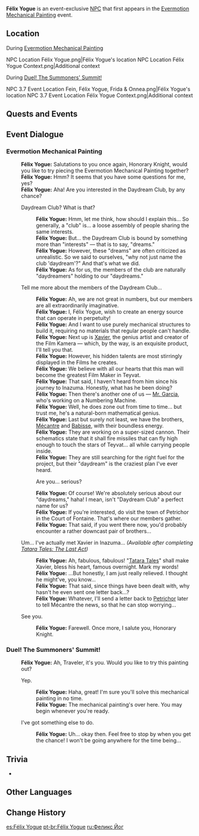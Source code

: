 {{About|the event-exclusive NPC who appeared in [[Mondstadt]]|the [[Fatui]] NPC who appears in [[Liyue]]|Felix}}
{{Character Infobox
|type             = Event NPC
|image            = NPC Félix Yogue.png
|region           = Fontaine
|location         = Mondstadt
|affiliation      = Daydream Club
|title            = 
|sibling          = Mécantre
|sibling2         = Babisse
}}
'''Félix Yogue''' is an event-exclusive [[NPC]] that first appears in the [[Evermotion Mechanical Painting]] event.

==Location==
;During [[Evermotion Mechanical Painting]]
<gallery>
NPC Location Félix Yogue.png|Félix Yogue's location
NPC Location Félix Yogue Context.png|Additional context
</gallery>

;During [[Duel! The Summoners' Summit!]]
<gallery>
NPC 3.7 Event Location Fein, Félix Yogue, Frida & Onnea.png|Félix Yogue's location
NPC 3.7 Event Location Félix Yogue Context.png|Additional context
</gallery>

==Quests and Events==
{{Quests and Events}}

==Event Dialogue==
===Evermotion Mechanical Painting===
{{Dialogue Start}}
:'''Félix Yogue:''' Salutations to you once again, Honorary Knight, would you like to try piecing the Evermotion Mechanical Painting together?
:'''Félix Yogue:''' Hmm? It seems that you have some questions for me, yes?
:'''Félix Yogue:''' Aha! Are you interested in the Daydream Club, by any chance?
:{{DIcon}} Daydream Club? What is that?
::'''Félix Yogue:''' Hmm, let me think, how should I explain this... So generally, a "club" is... a loose assembly of people sharing the same interests.
::'''Félix Yogue:''' But... the Daydream Club is bound by something more than "interests" &mdash; that is to say, "dreams."
::'''Félix Yogue:''' However, these "dreams" are often criticized as unrealistic. So we said to ourselves, "why not just name the club 'daydream'?" And that's what we did.
::'''Félix Yogue:''' As for us, the members of the club are naturally "daydreamers" holding to our "daydreams."
:{{DIcon}} Tell me more about the members of the Daydream Club...
::'''Félix Yogue:''' Ah, we are not great in numbers, but our members are all extraordinarily imaginative.
::'''Félix Yogue:''' I, Félix Yogue, wish to create an energy source that can operate in perpetuity!
::'''Félix Yogue:''' And I want to use purely mechanical structures to build it, requiring no materials that regular people can't handle.
::'''Félix Yogue:''' Next up is [[Xavier]], the genius artist and creator of the Film Kamera &mdash; which, by the way, is an exquisite product, I'll tell you that.
::'''Félix Yogue:''' However, his hidden talents are most stirringly displayed in the Films he creates.
::'''Félix Yogue:''' We believe with all our hearts that this man will become the greatest Film Maker in Teyvat.
::'''Félix Yogue:''' That said, I haven't heard from him since his journey to Inazuma. Honestly, what has he been doing?
::'''Félix Yogue:''' Then there's another one of us &mdash; [[Garcia|Mr. Garcia]], who's working on a Numbering Machine.
::'''Félix Yogue:''' Well, he does zone out from time to time... but trust me, he's a natural-born mathematical genius.
::'''Félix Yogue:''' Last but surely not least, we have the brothers, [[Mécantre]] and [[Babisse]], with their boundless energy.
::'''Félix Yogue:''' They are working on a super-sized cannon. Their schematics state that it shall fire missiles that can fly high enough to touch the stars of Teyvat... all while carrying people inside.
::'''Félix Yogue:''' They are still searching for the right fuel for the project, but their "daydream" is the craziest plan I've ever heard.
::{{DIcon}} Are you... serious?
::'''Félix Yogue:''' Of course! We're absolutely serious about our "daydreams," haha! I mean, isn't "Daydream Club" a perfect name for us?
::'''Félix Yogue:''' If you're interested, do visit the town of Petrichor in the Court of Fontaine. That's where our members gather.
::'''Félix Yogue:''' That said, if you went there now, you'd probably encounter a rather downcast pair of brothers...
:{{DIcon}} Um... I've actually met Xavier in Inazuma... ''(Available after completing [[Tatara Tales: The Last Act]])''
::{{Black Screen|You tell Félix Yogue about your experiences with Xavier in Tatarasuna...}}
::'''Félix Yogue:''' Ah, fabulous, fabulous! "[[Tatara Tales]]" shall make Xavier, bless his heart, famous overnight. Mark my words!
::'''Félix Yogue:''' ...But honestly, I am just really relieved. I thought he might've, you know...
::'''Félix Yogue:''' That said, since things have been dealt with, why hasn't he even sent one letter back...?
::'''Félix Yogue:''' Whatever, I'll send a letter back to [[Petrichor]] later to tell Mécantre the news, so that he can stop worrying...
:{{DIcon}} See you.
::'''Félix Yogue:''' Farewell. Once more, I salute you, Honorary Knight.
{{Dialogue End}}

===Duel! The Summoners' Summit!===
{{Dialogue Start}}
:'''Félix Yogue:''' Ah, Traveler, it's you. Would you like to try this painting out?
:{{DIcon}} Yep.
::'''Félix Yogue:''' Haha, great! I'm sure you'll solve this mechanical painting in no time.
::'''Félix Yogue:''' The mechanical painting's over here. You may begin whenever you're ready.
:{{DIcon}} I've got something else to do.
::'''Félix Yogue:''' Uh... okay then. Feel free to stop by when you get the chance! I won't be going anywhere for the time being...
<!--
;(if something)
:'''Félix Yogue:''' What a surprise. To think that my invention could be used in this fashion...
:'''Félix Yogue:''' Ah, Traveler! It seems we meet again... *cough*
:{{DIcon}} I thought you'd left Mondstadt.
::'''Félix Yogue:''' That was the plan, yes, but... Things do change, you know...
:{{DIcon}} Did something go wrong with your invention again?
::'''Félix Yogue:''' No, not at all! Not this time... Or should I say, there was never a problem.
::'''Félix Yogue:''' When I asked you for your help previously, I was having a monster problem, not an invention problem!
:'''Félix Yogue:''' *cough* But let's get back on topic.
:'''Félix Yogue:''' This time, I've been invited by the Mondstadt Adventurers' Guild to create several Mechanical Paintings based on certain card faces that can be disassembled and reassembled.
:'''Félix Yogue:''' As for the card game, what was it again... Ah, right, it's called Genius Invokation TCG.
:'''Félix Yogue:''' According to them, these paintings will be brought to be used in the King of Invokations Grand Prix as a sort of minigame to liven things up just a bit.
:'''Félix Yogue:''' *sigh* These things are too complicated for me. I should just concentrate on my inventions.
:'''Félix Yogue:''' Ah, yes, Mondstadt's mechanical paintings are with me, so if you want to play around with them, feel free.
-->
{{Dialogue End}}

==Trivia==
* {{Furnishing Mentions}}

==Other Languages==
{{Other Languages|default_hidden=1
|en      = Félix Yogue
|zhs     = 菲利斯・尤格
|zhs_rm  = Fēilìsī Yóugé
|zht     = 菲利斯・尤格
|zht_rm  = Fēilìsī Yóugé
|ja      = フェリックス・ユーグ
|ko      = 펠릭스<・: >요그
|es      = Félix Yogue
|fr      = Félix Yogue
|ru      = Феликс Йог
|th      = Félix Yogue
|vi      = Félix Yogue
|de      = Félix Yogue
|id      = Félix Yogue
|pt      = Félix Yogue
}}

==Change History==
{{Change History|2.8}}

[[es:Félix Yogue]]
[[pt-br:Félix Yogue]]
[[ru:Феликс Йог]]